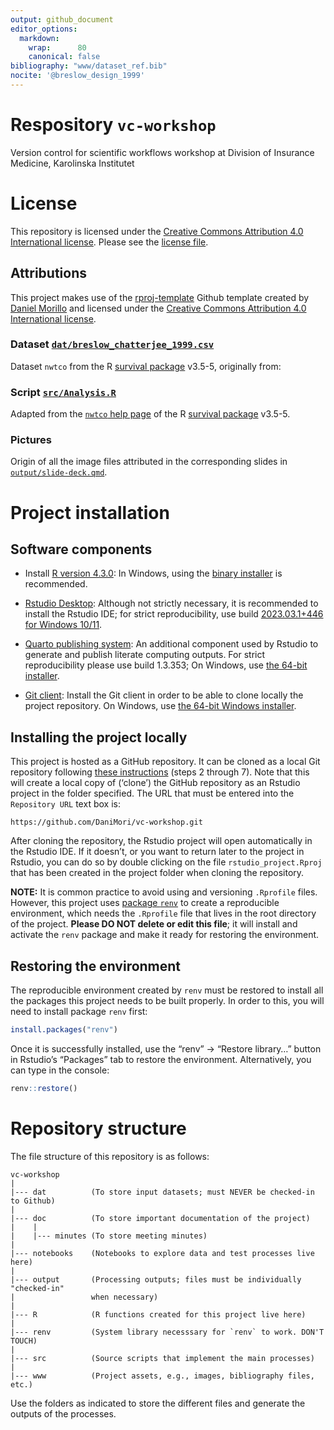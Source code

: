 ```yaml
---
output: github_document
editor_options:
  markdown:
    wrap:      80
    canonical: false
bibliography: "www/dataset_ref.bib"
nocite: '@breslow_design_1999'
---
```


# Respository `vc-workshop`

Version control for scientific workflows workshop at Division of Insurance
Medicine, Karolinska Institutet

# License

This repository is licensed under the
[Creative Commons Attribution 4.0 International license][license]. Please
see the [license file][licfile].

## Attributions

This project makes use of the [rproj-template][selflink] Github template created
by [Daniel Morillo][profile] and licensed under the 
[Creative Commons Attribution 4.0 International license][license].

[license]: https://creativecommons.org/licenses/by/4.0/

[licfile]: LICENSE.md

[choose]: https://choosealicense.com/

[selflink]: https://github.com/DaniMori/rproj-template

[profile]: https://github.com/DaniMori

### Dataset [`dat/breslow_chatterjee_1999.csv`][ds]

[ds]: dat/breslow_chatterjee_1999.csv

Dataset `nwtco` from the R [survival package][survival]
v3.5-5, originally from:

[survival]: https://cran.r-project.org/package=survival

::: {#refs}
:::

### Script [`src/Analysis.R`][script]

[script]: src/Analysis.R

Adapted from the [`nwtco` help page][nwtco] of the R [survival package][survival]
v3.5-5.

[nwtco]: https://www.rdocumentation.org/packages/survival/versions/3.5-5/topics/nwtco

### Pictures

Origin of all the image files attributed in the corresponding slides in
[`output/slide-deck.qmd`][slides].

[slides]: output/slide-deck.qmd

# Project installation

## Software components

- Install [R version 4.3.0][R]:
  In Windows, using the [binary installer][inst] is recommended.

[R]: https://cran.rstudio.com/bin/windows/base/old/4.3.0/
[inst]: https://cran.rstudio.com/bin/windows/base/old/4.3.0/R-4.3.0-win.exe

- [Rstudio Desktop][RS]: Although not strictly necessary, it is recommended
  to install the Rstudio IDE; for strict reproducibility, use build
  [2023.03.1+446 for Windows 10/11][RSv].

[RS]: https://www.rstudio.com/products/rstudio/download/#download

[RSv]: https://download1.rstudio.org/electron/windows/RStudio-2023.03.1-446.exe

- [Quarto publishing system][Q]: An additional component used by Rstudio to
generate and publish literate computing outputs. For strict reproducibility
please use build 1.3.353; On Windows, use [the 64-bit installer][QW].

[Q]: https://quarto.org/

[QW]: https://github.com/quarto-dev/quarto-cli/releases/download/v1.3.353/quarto-1.3.353-win.msi

- [Git client][G]: Install the Git client in order to be able to clone locally
  the project repository.
  On Windows, use [the 64-bit Windows installer][GW].

[G]: https://git-scm.com/download

[GW]: https://github.com/git-for-windows/git/releases/download/v2.40.1.windows.1/Git-2.40.1-64-bit.exe

## Installing the project locally

This project is hosted as a GitHub repository.
It can be cloned as a local Git repository following [these instructions][CR]
(steps 2 through 7).
Note that this will create a local copy of ('clone') the GitHub repository as an
Rstudio project in the folder specified.
The URL that must be entered into the `Repository URL` text box is:

```
https://github.com/DaniMori/vc-workshop.git
```

[CR]: https://book.cds101.com/using-rstudio-server-to-clone-a-github-repo-as-a-new-project.html#step---2

After cloning the repository,
the Rstudio project will open automatically in the Rstudio IDE.
If it doesn't, or you want to return later to the project in Rstudio,
you can do so by double clicking on the file `rstudio_project.Rproj`
that has been created in the project folder when cloning the repository.

**NOTE:** It is common practice to avoid using and versioning `.Rprofile` files.
However, this project uses [package `renv`][renv]
to create a reproducible environment,
which needs the `.Rprofile` file that lives in the root directory of the
project. **Please DO NOT delete or edit this file**; it will install and
activate the `renv` package and make it ready for restoring the environment.

[renv]: https://cran.r-project.org/package=renv

## Restoring the environment

The reproducible environment created by `renv` must be restored to install all
the packages this project needs to be built properly. In order to this, you will
need to install package `renv` first:

```r
install.packages("renv")
```

Once it is successfully installed, use the "renv" -\> "Restore library..."
button in Rstudio's "Packages" tab to restore the environment. Alternatively,
you can type in the console:

```r         
renv::restore()
```

# Repository structure

The file structure of this repository is as follows:

```         
vc-workshop
|
|--- dat          (To store input datasets; must NEVER be checked-in to Github)
|
|--- doc          (To store important documentation of the project)
|    |
|    |--- minutes (To store meeting minutes)
|
|--- notebooks    (Notebooks to explore data and test processes live here)
|
|--- output       (Processing outputs; files must be individually "checked-in"
|                 when necessary)
|
|--- R            (R functions created for this project live here)
|
|--- renv         (System library necesssary for `renv` to work. DON'T TOUCH)
|
|--- src          (Source scripts that implement the main processes)
|
|--- www          (Project assets, e.g., images, bibliography files, etc.)
```

Use the folders as indicated to store the different files and generate the
outputs of the processes.
